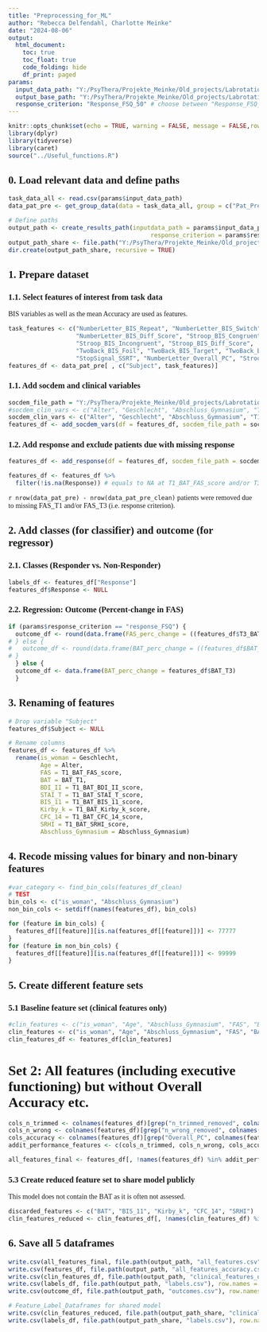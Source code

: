 ```yaml
---
title: "Preprocessing_for_ML"
author: "Rebecca Delfendahl, Charlotte Meinke"
date: "2024-08-06"
output:
  html_document:
    toc: true
    toc_float: true
    code_folding: hide
    df_print: paged
params:
  input_data_path: "Y:/PsyThera/Projekte_Meinke/Old_projects/Labrotation_Rebecca/0_Datapreparation/Taskdata/BIS/BIS_RT-trimmed-RT-wrong-removed_outliers-removed.csv"
  output_base_path: "Y:/PsyThera/Projekte_Meinke/Old_projects/Labrotation_Rebecca/2_Machine_learning/Feature_Label_Dataframes"
  response_criterion: "Response_FSQ_50" # choose between "Response_FSQ_50", "Response_FSQ_clinsig", and "Response_BAT"
---
```

<style type="text/css">
.main-container { /* Adjust main blocks */
  max-width: 100% !important;
  margin: auto;
}

body {
  font-family: "Georgia", serif !important; /* Set the font for the entire document */
}

.tocify { /* Adjust table of contents */
  max-width: 100% !important;
}
</style>

```r
knitr::opts_chunk$set(echo = TRUE, warning = FALSE, message = FALSE,rows.print = 6, cols.min.print = 3)
library(dplyr)
library(tidyverse)
library(caret)
source("../Useful_functions.R")
```

## 0. Load relevant data and define paths

```r
task_data_all <- read.csv(params$input_data_path)
data_pat_pre <- get_group_data(data = task_data_all, group = c("Pat_Pre"))

# Define paths
output_path <- create_results_path(inputdata_path = params$input_data_path, output_mainpath = params$output_base_path,
                                        response_criterion = params$response_criterion)
output_path_share <- file.path("Y:/PsyThera/Projekte_Meinke/Old_projects/Labrotation_Rebecca/Make_model_available/Feature_Label_Dataframes", params$response_criterion)
dir.create(output_path_share, recursive = TRUE)
```

## 1. Prepare dataset
### 1.1. Select features of interest from task data
BIS variables as well as the mean Accuracy are used as features.
```r
task_features <- c("NumberLetter_BIS_Repeat", "NumberLetter_BIS_Switch", 
                   "NumberLetter_BIS_Diff_Score", "Stroop_BIS_Congruent", 
                   "Stroop_BIS_Incongruent", "Stroop_BIS_Diff_Score", 
                   "TwoBack_BIS_Foil", "TwoBack_BIS_Target", "TwoBack_BIS_Total", 
                   "StopSignal_SSRT", "NumberLetter_Overall_PC", "Stroop_Overall_PC", "TwoBack_Overall_PC")
features_df <- data_pat_pre[ , c("Subject", task_features)]
```

### 1.1. Add socdem and clinical variables
```r
socdem_file_path = "Y:/PsyThera/Projekte_Meinke/Old_projects/Labrotation_Rebecca/0_Datapreparation/Clinical_data/socdem-data_cleaned_response-added.csv"
#socdem_clin_vars <- c("Alter", "Geschlecht", "Abschluss_Gymnasium", "T1_BAT_FAS_score", "T1_BAT_BDI_II_score", "T1_BAT_STAI_T_score", "T1_BAT_BIS_11_score", "T1_BAT_Kirby_k_score", "T1_BAT_CFC_14_score", "T1_BAT_SRHI_score", "BAT_T1")
socdem_clin_vars <- c("Alter", "Geschlecht", "Abschluss_Gymnasium", "T1_BAT_FAS_score", "T1_BAT_BDI_II_score", "T1_BAT_STAI_T_score","BAT_T1")
features_df <- add_socdem_vars(df = features_df, socdem_file_path = socdem_file_path, vars = socdem_clin_vars)
```

### 1.2. Add response and exclude patients due with missing response
```r
features_df <- add_response(df = features_df, socdem_file_path = socdem_file_path, criterion = params$response_criterion)

features_df <- features_df %>%
  filter(!is.na(Response)) # equals to NA at T1_BAT_FAS_score and/or T3_BAT_FAS_score
```
`r nrow(data_pat_pre) - nrow(data_pat_pre_clean)` patients were removed due to missing FAS_T1 and/or FAS_T3 (i.e. response criterion).


## 2. Add classes (for classifier) and outcome (for regressor)

### 2.1. Classes (Responder vs. Non-Responder)
```r
labels_df <- features_df["Response"]
features_df$Response <- NULL
```

### 2.2. Regression: Outcome (Percent-change in FAS)
```r
if (params$response_criterion == "response_FSQ") {
  outcome_df <- round(data.frame(FAS_perc_change = ((features_df$T3_BAT_FAS_score - features_df$T1_BAT_FAS_score) / features_df$T1_BAT_FAS_score) * 100) * (-1),2)
# } else {
#   outcome_df <- round(data.frame(BAT_perc_change = ((features_df$BAT_T3 - features_df$BAT_T1) / features_df$BAT_T1) * 100), 2) # 2 cases in which BAT_T1=0 and BAT_perc_change thus Inf
# }
  } else {
  outcome_df <- data.frame(BAT_perc_change = features_df$BAT_T3)
  }
```

## 3. Renaming of features
```r
# Drop variable "Subject"
features_df$Subject <- NULL

# Rename columns
features_df <- features_df %>%
  rename(is_woman = Geschlecht,
         Age = Alter,
         FAS = T1_BAT_FAS_score,
         BAT = BAT_T1,
         BDI_II = T1_BAT_BDI_II_score,
         STAI_T = T1_BAT_STAI_T_score,
         BIS_11 = T1_BAT_BIS_11_score,
         Kirby_k = T1_BAT_Kirby_k_score,
         CFC_14 = T1_BAT_CFC_14_score,
         SRHI = T1_BAT_SRHI_score,
         Abschluss_Gymnasium = Abschluss_Gymnasium)
```

## 4. Recode missing values for binary and non-binary features

```r
#var_category <- find_bin_cols(features_df_clean)
# TEST
bin_cols <- c("is_woman", "Abschluss_Gymnasium")
non_bin_cols <- setdiff(names(features_df), bin_cols) 

for (feature in bin_cols) {
  features_df[[feature]][is.na(features_df[[feature]])] <- 77777
}
for (feature in non_bin_cols) {
  features_df[[feature]][is.na(features_df[[feature]])] <- 99999
}
```

## 5. Create different feature sets
### 5.1 Baseline feature set (clinical features only)
```r
#clin_features <- c("is_woman", "Age", "Abschluss_Gymnasium", "FAS", "BAT", "BDI_II", "STAI_T", "BIS_11", "Kirby_k", "CFC_14", "SRHI")
clin_features <- c("is_woman", "Age", "Abschluss_Gymnasium", "FAS", "BAT", "BDI_II", "STAI_T")
clin_features_df <- features_df[clin_features]
```

# Set 2: All features (including executive functioning) but without Overall Accuracy etc.
```r
cols_n_trimmed <- colnames(features_df)[grep("n_trimmed_removed", colnames(features_df))]
cols_n_wrong <- colnames(features_df)[grep("n_wrong_removed", colnames(features_df))]
cols_accuracy <- colnames(features_df)[grep("Overall_PC", colnames(features_df))]
addit_performance_features <- c(cols_n_trimmed, cols_n_wrong, cols_accuracy)

all_features_final <- features_df[, !names(features_df) %in% addit_performance_features]
```

### 5.3 Create reduced feature set to share model publicly
This model does not contain the BAT as it is often not assessed.
```r
discarded_features <- c("BAT", "BIS_11", "Kirby_k", "CFC_14", "SRHI")
clin_features_reduced <- clin_features_df[, !names(clin_features_df) %in% discarded_features]
```

## 6. Save all 5 dataframes

```r
write.csv(all_features_final, file.path(output_path, "all_features.csv"), row.names = FALSE)
write.csv(features_df, file.path(output_path, "all_features_accuracy.csv"), row.names = FALSE)
write.csv(clin_features_df, file.path(output_path, "clinical_features_only.csv"), row.names = FALSE)
write.csv(labels_df, file.path(output_path, "labels.csv"), row.names = FALSE)
write.csv(outcome_df, file.path(output_path, "outcomes.csv"), row.names = FALSE)

# Feature_Label_Dataframes for shared model
write.csv(clin_features_reduced, file.path(output_path_share, "clinical_features_only.csv"), row.names = FALSE)
write.csv(labels_df, file.path(output_path_share, "labels.csv"), row.names = FALSE)
```
